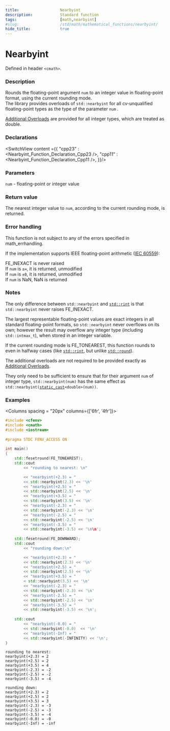 ```yaml
---
title:                  Nearbyint
description:            Standard function
tags:                   [math,nearbyint]
#slug:                  /std/math/mathematical_functions/nearbyint/
hide_title:             true
---
```




# Nearbyint

Defined in header `<cmath>`.

### Description

Rounds the floating-point argument <code>num</code> to an integer value in floating-point format, using the current rounding mode. <br/>
&#8203;<Since v='cpp23'>The library provides overloads of `std::nearbyint` for all cv-unqualified floating-point types as the type of the parameter <code>num</code> </Since>.<br/>

&#8203;<a href='#declarations'>Additional Overloads</a> are provided for all integer types, which are treated as <span class='col-lb'>double</span>.

### Declarations

<SwitchView content ={{
    "cpp23" : <Nearbyint_Function_Declaration_Cpp23 />,
    "cpp11" : <Nearbyint_Function_Declaration_Cpp11 />,
}}/>

### Parameters
 
&#8203;<code>num</code> - floating-point or integer value

### Return value

The nearest integer value to <code>num</code>, according to the current rounding mode, is returned.

### Error handling

This function is not subject to any of the errors specified in math_errhandling.

If the implementation supports IEEE floating-point arithmetic (<a href='https://www.iso.org/standard/80985.html'>IEC 60559</a>):

FE_INEXACT is never raised <br/>
If <code>num</code> is `±∞`, it is returned, unmodified<br/>
If <code>num</code> is `±0`, it is returned, unmodified<br/>
If <code>num</code> is NaN, NaN is returned<br/>

### Notes

The only difference between `std::nearbyint` and <a href='/docs/std/math/mathematical_functions/rint'><code>std::rint</code></a> is that `std::nearbyint` never raises FE_INEXACT.

The largest representable floating-point values are exact integers in all standard floating-point formats, so `std::nearbyint` 
never overflows on its own; however the result may overflow any integer type (including `std::intmax_t`), when stored in an integer variable.

If the current rounding mode is FE_TONEAREST, this function rounds to even in halfway cases (like <a href='/docs/std/math/mathematical_functions/rint'><code>std::rint</code></a>, but unlike <a href='/docs/std/math/mathematical_functions/round'><code>std::round</code></a>).

The additional overloads are not required to be provided exactly as <a href='#declarations'>Additional Overloads</a>. 

They only need to be sufficient to ensure that for their argument <code>num</code> of integer type, 
`std::nearbyint(num)` has the same effect as <code>std::nearbyint(<a href='/docs/std/lang-support/static_cast'>static_cast</a>&lt;<span class='col-lb'>double</span>&gt;(num))</code>.

### Examples

<Columns spacing = "20px" columns={['6fr', '4fr']}>
<div>

```cpp
#include <cfenv>
#include <cmath>
#include <iostream>
 
#pragma STDC FENV_ACCESS ON
 
int main()
{
    std::fesetround(FE_TONEAREST);
    std::cout 
        << "rounding to nearest: \n"

        << "nearbyint(+2.3) = " 
        << std::nearbyint(2.3) << '\n'
        << "nearbyint(+2.5) = " 
        << std::nearbyint(2.5) << '\n'
        << "nearbyint(+3.5) = " 
        << std::nearbyint(3.5) << '\n'
        << "nearbyint(-2.3) = " 
        << std::nearbyint(-2.3) << '\n'
        << "nearbyint(-2.5) = " 
        << std::nearbyint(-2.5) << '\n'
        << "nearbyint(-3.5) = " 
        << std::nearbyint(-3.5) << '\n\n';
 
    std::fesetround(FE_DOWNWARD);
    std::cout 
        << "rounding down:\n"

        << "nearbyint(+2.3) = " 
        << std::nearbyint(2.3) << '\n'
        << "nearbyint(+2.5) = " 
        << std::nearbyint(2.5) << '\n'
        << "nearbyint(+3.5) = " 
        < std::nearbyint(3.5) << '\n'
        << "nearbyint(-2.3) = " 
        << std::nearbyint(-2.3) << '\n'
        << "nearbyint(-2.5) = " 
        << std::nearbyint(-2.5) << '\n'
        << "nearbyint(-3.5) = " 
        << std::nearbyint(-3.5) << '\n';
 
    std::cout 
        << "nearbyint(-0.0) = " 
        << std::nearbyint(-0.0)  << '\n'
        << "nearbyint(-Inf) = " 
        << std::nearbyint(-INFINITY) << '\n';
}

```

</div><div>

```plaintext title="Result"
rounding to nearest: 
nearbyint(+2.3) = 2  
nearbyint(+2.5) = 2  
nearbyint(+3.5) = 4
nearbyint(-2.3) = -2  
nearbyint(-2.5) = -2  
nearbyint(-3.5) = -4

rounding down:
nearbyint(+2.3) = 2  
nearbyint(+2.5) = 2  
nearbyint(+3.5) = 3
nearbyint(-2.3) = -3  
nearbyint(-2.5) = -3  
nearbyint(-3.5) = -4
nearbyint(-0.0) = -0
nearbyint(-Inf) = -inf
```

</div>
</Columns>